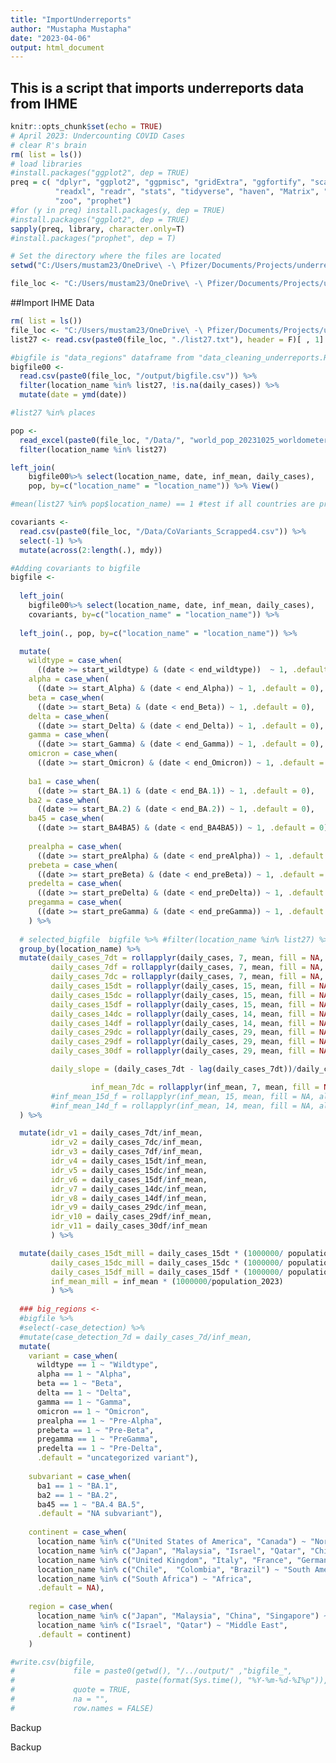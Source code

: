 ```yaml
---
title: "ImportUnderreports"
author: "Mustapha Mustapha"
date: "2023-04-06"
output: html_document
---
```

## This is a script that imports underreports data from IHME

```r
knitr::opts_chunk$set(echo = TRUE)
# April 2023: Undercounting COVID Cases
# clear R's brain
rm( list = ls())
# load libraries
#install.packages("ggplot2", dep = TRUE)
preq = c( "dplyr", "ggplot2", "ggpmisc", "gridExtra", "ggfortify", "scales", 
          "readxl", "readr", "stats", "tidyverse", "haven", "Matrix", "foreign",
          "zoo", "prophet")
#for (y in preq) install.packages(y, dep = TRUE)
#install.packages("ggplot2", dep = TRUE)
sapply(preq, library, character.only=T)
#install.packages("prophet", dep = T)

# Set the directory where the files are located
setwd("C:/Users/mustam23/OneDrive\ -\ Pfizer/Documents/Projects/underreporting") #setwd("G:/My\ Drive/Documents/R_github/underreporting/")

file_loc <- "C:/Users/mustam23/OneDrive\ -\ Pfizer/Documents/Projects/underreporting"
```

##Import IHME Data
```r
rm( list = ls())
file_loc <- "C:/Users/mustam23/OneDrive\ -\ Pfizer/Documents/Projects/underreporting"
list27 <- read.csv(paste0(file_loc, "./list27.txt"), header = F)[ , 1]

#bigfile is "data_regions" dataframe from "data_cleaning_underreports.Rmd"
bigfile00 <- 
  read.csv(paste0(file_loc, "/output/bigfile.csv")) %>% 
  filter(location_name %in% list27, !is.na(daily_cases)) %>% 
  mutate(date = ymd(date))

#list27 %in% places
```

```r
pop <- 
  read_excel(paste0(file_loc, "/Data/", "world_pop_20231025_worldometer.xlsx")) %>% 
  filter(location_name %in% list27)

left_join(
    bigfile00%>% select(location_name, date, inf_mean, daily_cases),
    pop, by=c("location_name" = "location_name")) %>% View()

#mean(list27 %in% pop$location_name) == 1 #test if all countries are present

```

```r
covariants <- 
  read.csv(paste0(file_loc, "/Data/CoVariants_Scrapped4.csv")) %>% 
  select(-1) %>% 
  mutate(across(2:length(.), mdy)) 
```

```r
#Adding covariants to bigfile
bigfile <- 
  
  left_join(
    bigfile00%>% select(location_name, date, inf_mean, daily_cases),
    covariants, by=c("location_name" = "location_name")) %>% 
  
  left_join(., pop, by=c("location_name" = "location_name")) %>% 

  mutate(
    wildtype = case_when(
      ((date >= start_wildtype) & (date < end_wildtype))  ~ 1, .default = 0),
    alpha = case_when(
      ((date >= start_Alpha) & (date < end_Alpha)) ~ 1, .default = 0),
    beta = case_when(
      ((date >= start_Beta) & (date < end_Beta)) ~ 1, .default = 0),
    delta = case_when(
      ((date >= start_Delta) & (date < end_Delta)) ~ 1, .default = 0),
    gamma = case_when(
      ((date >= start_Gamma) & (date < end_Gamma)) ~ 1, .default = 0),
    omicron = case_when(
      ((date >= start_Omicron) & (date < end_Omicron)) ~ 1, .default = 0),
    
    ba1 = case_when(
      ((date >= start_BA.1) & (date < end_BA.1)) ~ 1, .default = 0),
    ba2 = case_when(
      ((date >= start_BA.2) & (date < end_BA.2)) ~ 1, .default = 0),
    ba45 = case_when(
      ((date >= start_BA4BA5) & (date < end_BA4BA5)) ~ 1, .default = 0),
   
    prealpha = case_when(
      ((date >= start_preAlpha) & (date < end_preAlpha)) ~ 1, .default = 0),
    prebeta = case_when(
      ((date >= start_preBeta) & (date < end_preBeta)) ~ 1, .default = 0),
    predelta = case_when(
      ((date >= start_preDelta) & (date < end_preDelta)) ~ 1, .default = 0),
    pregamma = case_when(
      ((date >= start_preGamma) & (date < end_preGamma)) ~ 1, .default = 0)
    ) %>% 
  
  # selected_bigfile  bigfile %>% #filter(location_name %in% list27) %>% 
  group_by(location_name) %>%
  mutate(daily_cases_7dt = rollapplyr(daily_cases, 7, mean, fill = NA, align = "right"),
         daily_cases_7df = rollapplyr(daily_cases, 7, mean, fill = NA, align = "left"),
         daily_cases_7dc = rollapplyr(daily_cases, 7, mean, fill = NA, align = "center"),
         daily_cases_15dt = rollapplyr(daily_cases, 15, mean, fill = NA, align = "right"),
         daily_cases_15dc = rollapplyr(daily_cases, 15, mean, fill = NA, align = "center"),
         daily_cases_15df = rollapplyr(daily_cases, 15, mean, fill = NA, align = "left"),
         daily_cases_14dc = rollapplyr(daily_cases, 14, mean, fill = NA, align = "left"),
         daily_cases_14df = rollapplyr(daily_cases, 14, mean, fill = NA, align = "left"),
         daily_cases_29dc = rollapplyr(daily_cases, 29, mean, fill = NA, align = "center"),
         daily_cases_29df = rollapplyr(daily_cases, 29, mean, fill = NA, align = "left"),
         daily_cases_30df = rollapplyr(daily_cases, 29, mean, fill = NA, align = "left"),

         daily_slope = (daily_cases_7dt - lag(daily_cases_7dt))/daily_cases_7dt,

                  inf_mean_7dc = rollapplyr(inf_mean, 7, mean, fill = NA, align = "center"),
         #inf_mean_15d_f = rollapplyr(inf_mean, 15, mean, fill = NA, align = "left"),
         #inf_mean_14d_f = rollapplyr(inf_mean, 14, mean, fill = NA, align = "left")
  ) %>%

  mutate(idr_v1 = daily_cases_7dt/inf_mean,
         idr_v2 = daily_cases_7dc/inf_mean,
         idr_v3 = daily_cases_7df/inf_mean,
         idr_v4 = daily_cases_15dt/inf_mean,
         idr_v5 = daily_cases_15dc/inf_mean,
         idr_v6 = daily_cases_15df/inf_mean,
         idr_v7 = daily_cases_14dc/inf_mean,
         idr_v8 = daily_cases_14df/inf_mean,
         idr_v9 = daily_cases_29dc/inf_mean,
         idr_v10 = daily_cases_29df/inf_mean,
         idr_v11 = daily_cases_30df/inf_mean
         ) %>%

  mutate(daily_cases_15dt_mill = daily_cases_15dt * (1000000/ population_2023),
         daily_cases_15dc_mill = daily_cases_15dc * (1000000/ population_2023),
         daily_cases_15df_mill = daily_cases_15df * (1000000/ population_2023),
         inf_mean_mill = inf_mean * (1000000/population_2023)
         ) %>%
  
  ### big_regions <- 
  #bigfile %>%
  #select(-case_detection) %>%
  #mutate(case_detection_7d = daily_cases_7d/inf_mean,
  mutate( 
    variant = case_when(
      wildtype == 1 ~ "Wildtype",
      alpha == 1 ~ "Alpha",
      beta == 1 ~ "Beta",
      delta == 1 ~ "Delta",
      gamma == 1 ~ "Gamma",
      omicron == 1 ~ "Omicron",
      prealpha == 1 ~ "Pre-Alpha",
      prebeta == 1 ~ "Pre-Beta",
      pregamma == 1 ~ "PreGamma",
      predelta == 1 ~ "Pre-Delta",
      .default = "uncategorized variant"),
    
    subvariant = case_when(
      ba1 == 1 ~ "BA.1",
      ba2 == 1 ~ "BA.2",
      ba45 == 1 ~ "BA.4 BA.5",
      .default = "NA subvariant"),
    
    continent = case_when(
      location_name %in% c("United States of America", "Canada") ~ "North America",
      location_name %in% c("Japan", "Malaysia", "Israel", "Qatar", "China", "Singapore") ~ "Asia",
      location_name %in% c("United Kingdom", "Italy", "France", "Germany", "Spain", "Denmark", "Finland", "Sweden", "Netherlands", "Belgium", "Greece", "Austria", "Portugal", "Ireland", "Luxembourg") ~ "Europe",
      location_name %in% c("Chile",  "Colombia", "Brazil") ~ "South America",
      location_name %in% c("South Africa") ~ "Africa",
      .default = NA),
    
    region = case_when(
      location_name %in% c("Japan", "Malaysia", "China", "Singapore") ~ "East Asia",
      location_name %in% c("Israel", "Qatar") ~ "Middle East",
      .default = continent)
    )

#write.csv(bigfile, 
#             file = paste0(getwd(), "/../output/" ,"bigfile_", 
#                           paste(format(Sys.time(), "%Y-%m-%d-%I%p")), ".csv"),
#             quote = TRUE,
#             na = "",
#             row.names = FALSE)

```


############################### Backup ##################################
############################### Backup ##################################
